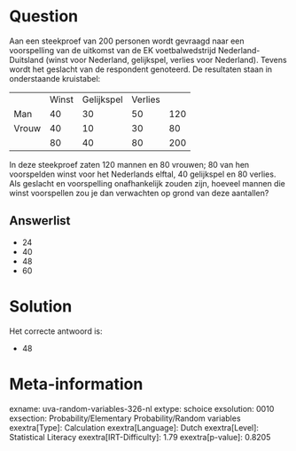 Question
========

Aan een steekproef van 200 personen wordt gevraagd naar een voorspelling
van de uitkomst van de EK voetbalwedstrijd Nederland-Duitsland (winst
voor Nederland, gelijkspel, verlies voor Nederland). Tevens wordt het
geslacht van de respondent genoteerd. De resultaten staan in
onderstaande kruistabel:

  ------- ------- ------------ --------- -----
          Winst   Gelijkspel   Verlies    
  Man     40      30           50        120
  Vrouw   40      10           30        80
          80      40           80        200
  ------- ------- ------------ --------- -----

In deze steekproef zaten 120 mannen en 80 vrouwen; 80 van hen
voorspelden winst voor het Nederlands elftal, 40 gelijkspel en 80
verlies. Als geslacht en voorspelling onafhankelijk zouden zijn, hoeveel
mannen die winst voorspellen zou je dan verwachten op grond van deze
aantallen?

Answerlist
----------

* 24
* 40
* 48
* 60

Solution
========

Het correcte antwoord is: 

* 48

Meta-information
================
exname: uva-random-variables-326-nl
extype: schoice
exsolution: 0010
exsection: Probability/Elementary Probability/Random variables
exextra[Type]: Calculation
exextra[Language]: Dutch
exextra[Level]: Statistical Literacy
exextra[IRT-Difficulty]: 1.79
exextra[p-value]: 0.8205
